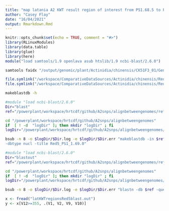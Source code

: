 ```yaml
---
title: "map latania A2 KWT result region of interest from PS1.68.5 to PS1.69.0"
author: "Casey Flay"
date: "16/04/2021"
output: Rmarkdown.Rmd
---
```


```r
knitr::opts_chunk$set(echo = TRUE, comment = "#>")
library(RLinuxModules)
library(data.table)
library(glue)
library(here)
module("load samtools/1.9 openlava asub htslib/1.9 ncbi-blast/2.6.0")
```

```bash
samtools faidx "/output/genomic/plant/Actinidia/chinensis/CK51F3_01/Genome/Assembly/PS1/1.68.5/AllChromosomes/PS1.1.68.5.fasta" -r "regionsfile.txt" -o "regions.fasta"
```


```r
file.symlink("/workspace/ComparativeDataSources/Actinidia/chinensis/Red5_PS1_1.69.0/GCA_003024255.1_Red5_PS1_1.69.0/GCA_003024255.1_Red5_PS1_1.69.0_genomic.fna", "/powerplant/workspace/hrtcdf/github/A2snps/alignbetweengenomes/reflink")
file.symlink("/workspace/ComparativeDataSources/Actinidia/chinensis/Red5_PS1_1.69.0/GCA_003024255.1_Red5_PS1_1.69.0/GCA_003024255.1_Red5_PS1_1.69.0_genomic.fna.fai", "/powerplant/workspace/hrtcdf/github/A2snps/alignbetweengenomes/reflink")
```
```bash
makeblastdb -h
```
```bash
#module "load ncbi-blast/2.6.0"
Dir="blast"
ref="/powerplant/workspace/hrtcdf/github/A2snps/alignbetweengenomes/reflink/GCA_003024255.1_Red5_PS1_1.69.0_genomic.fna"

cd "/powerplant/workspace/hrtcdf/github/A2snps/alignbetweengenomes"
if  [ ! -d  "logDir" ]; then mkdir "logDir" ; fi
logDir="/powerplant/workspace/hrtcdf/github/A2snps/alignbetweengenomes/logDir"

bsub -n 8 -o $logDir/$Dir.log -e $logDir/$Dir.err "makeblastdb -in $ref -input_type fasta \
-dbtype nucl -title Red5_PS1_1.69.0"
```

```bash
#module "load ncbi-blast/2.6.0"
Dir="blastout"
ref="/powerplant/workspace/hrtcdf/github/A2snps/alignbetweengenomes/reflink/GCA_003024255.1_Red5_PS1_1.69.0_genomic.fna"

cd "/powerplant/workspace/hrtcdf/github/A2snps/alignbetweengenomes"
if  [ ! -d  "logDir" ]; then mkdir "logDir" ; fi
logDir="/powerplant/workspace/hrtcdf/github/A2snps/alignbetweengenomes/logDir"

bsub -n 8 -o $logDir/$Dir.log -e $logDir/$Dir.err "blastn -db $ref -query regions.fasta -out latKWTregionsRed5blast.out -evalue 1e-5 -outfmt 6"
```
```r
x <- fread("latKWTregionsRed5blast.out")
y <- x[V12>=355, .(V1, V2, V9, V10)]
```



